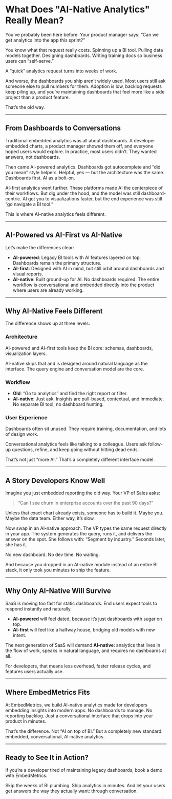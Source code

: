 # What Does "AI-Native Analytics" Really Mean?

You’ve probably been here before.
Your product manager says: “Can we get analytics into the app this sprint?”

You know what that request really costs.
Spinning up a BI tool. Pulling data models together. Designing dashboards. Writing training docs so business users can “self-serve.”

A “quick” analytics request turns into weeks of work.

And worse, the dashboards you ship aren’t widely used. Most users still ask someone else to pull numbers for them. Adoption is low, backlog requests keep piling up, and you’re maintaining dashboards that feel more like a side project than a product feature.

That’s the old way.

---

## From Dashboards to Conversations

Traditional embedded analytics was all about dashboards. A developer embedded charts, a product manager showed them off, and everyone hoped users would explore. In practice, most users didn’t. They wanted answers, not dashboards.

Then came AI-powered analytics. Dashboards got autocomplete and “did you mean” style helpers. Helpful, yes — but the architecture was the same. Dashboards first. AI as a bolt-on.

AI-first analytics went further. These platforms made AI the centerpiece of their workflows. But dig under the hood, and the model was still dashboard-centric. AI got you to visualizations faster, but the end experience was still “go navigate a BI tool.”

This is where AI-native analytics feels different.

---

## AI-Powered vs AI-First vs AI-Native

Let’s make the differences clear:

- **AI-powered**: Legacy BI tools with AI features layered on top. Dashboards remain the primary structure.
- **AI-first**: Designed with AI in mind, but still orbit around dashboards and visual reports.
- **AI-native**: Built ground-up for AI. No dashboards required. The entire workflow is conversational and embedded directly into the product where users are already working.

---

## Why AI-Native Feels Different

The difference shows up at three levels:

### Architecture

AI-powered and AI-first tools keep the BI core: schemas, dashboards, visualization layers.

AI-native skips that and is designed around natural language as the interface. The query engine and conversation model are the core.

### Workflow

- **Old**: “Go to analytics” and find the right report or filter.
- **AI-native**: Just ask. Insights are pull-based, contextual, and immediate. No separate BI tool, no dashboard hunting.

### User Experience

Dashboards often sit unused. They require training, documentation, and lots of design work.

Conversational analytics feels like talking to a colleague. Users ask follow-up questions, refine, and keep going without hitting dead ends.

That’s not just “more AI.” That’s a completely different interface model.

---

## A Story Developers Know Well

Imagine you just embedded reporting the old way. Your VP of Sales asks:

> “Can I see churn in enterprise accounts over the past 90 days?”

Unless that exact chart already exists, someone has to build it. Maybe you. Maybe the data team. Either way, it’s slow.

Now swap in an AI-native approach. The VP types the same request directly in your app. The system generates the query, runs it, and delivers the answer on the spot. She follows with: “Segment by industry.” Seconds later, she has it.

No new dashboard. No dev time. No waiting.

And because you dropped in an AI-native module instead of an entire BI stack, it only took you minutes to ship the feature.

---

## Why Only AI-Native Will Survive

SaaS is moving too fast for static dashboards. End users expect tools to respond instantly and naturally.

- **AI-powered** will feel dated, because it’s just dashboards with sugar on top.
- **AI-first** will feel like a halfway house, bridging old models with new intent.

The next generation of SaaS will demand **AI-native**: analytics that lives in the flow of work, speaks in natural language, and requires no dashboards at all.

For developers, that means less overhead, faster release cycles, and features users actually use.

---

## Where EmbedMetrics Fits

At EmbedMetrics, we build AI-native analytics made for developers embedding insights into modern apps. No dashboards to manage. No reporting backlog. Just a conversational interface that drops into your product in minutes.

That’s the difference. Not “AI on top of BI.” But a completely new standard: embedded, conversational, AI-native analytics.

---

## Ready to See It in Action?

If you’re a developer tired of maintaining legacy dashboards, <BookDemoLink>book a demo</BookDemoLink> with EmbedMetrics.

Skip the weeks of BI plumbing. Ship analytics in minutes. And let your users get answers the way they actually want: through conversation.
